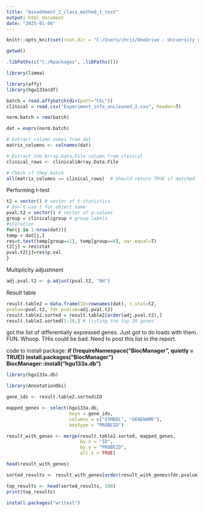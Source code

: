 ---
title: "Asseddment_2_class_method_t_test"
output: html_document
date: "2025-01-06"
---

```{r setup, include=FALSE}
knitr::opts_knit$set(root.dir = "C:/Users/chris/OneDrive - University of Leeds/Modules/BIOL5327M Anlytl Skills in Precision Med (39553)/Assessment 2/Raw Data")
```

```{r}
getwd()
```

```{r}
.libPaths(c("C:/Rpackages", .libPaths()))
```

```{r}
library(limma)
```

```{r}
library(affy)
library(hgu133acdf)
```

```{r}
batch = read.affybatch(dir(patt="CEL"))
clinical = read.csv("Experiment_info_uncleaned_2.csv", header=T)
```
```{r}
norm.batch = rma(batch)
```
```{r}
dat = exprs(norm.batch)
```

```{r}
# Extract column names from dat
matrix_columns <- colnames(dat)

# Extract the Array.Data.File column from clinical
clinical_rows <- clinical$Array.Data.File

# Check if they match
all(matrix_columns == clinical_rows)  # Should return TRUE if matched

```

Performing t-test
```{r}
t2 = vector() # vector of t-statistics
# Don’t use t for object name
pval.t2 = vector() # vector of p-values
group = clinical$group # group labels
#iteration
for(j in 1:nrow(dat)){
temp = dat[j,]
res=t.test(temp[group==1], temp[group==0], var.equal=T)
t2[j] = res$stat
pval.t2[j]=res$p.val
}
```

Multiplicity adjustment
```{r}
adj.pval.t2 <- p.adjust(pval.t2, "BH")
```

Result table
```{r}
result.table2 = data.frame(ID=rownames(dat), t.stat=t2,
pvalue=pval.t2, fdr.pvalue=adj.pval.t2)
result.table2.sorted = result.table2[order(adj.pval.t2),]
result.table2.sorted[1:10,] # listing the top 10 genes
```
got the list of differentially expressed genes. Just got to do loads with them. FUN. Whoop. THis could be bad. Need to post this list in the report. 

code to install package:
**if (!requireNamespace("BiocManager", quietly = TRUE))
    install.packages("BiocManager")
BiocManager::install("hgu133a.db")**

```{r}
library(hgu133a.db)
```

```{r}
library(AnnotationDbi)
```

```{r}
gene_ids <- result.table2.sorted$ID
```

```{r}
mapped_genes <- select(hgu133a.db, 
                       keys = gene_ids, 
                       columns = c("SYMBOL", "GENENAME"), 
                       keytype = "PROBEID")
```

```{r}
result_with_genes <- merge(result.table2.sorted, mapped_genes, 
                           by.x = "ID", 
                           by.y = "PROBEID", 
                           all.x = TRUE)
```

```{r}
head(result_with_genes)
```
```{r}
sorted_results <- result_with_genes[order(result_with_genes$fdr.pvalue), ]
```

```{r}
top_results <- head(sorted_results, 100)
print(top_results)
```

```{r}
install.packages("writexl")

```



